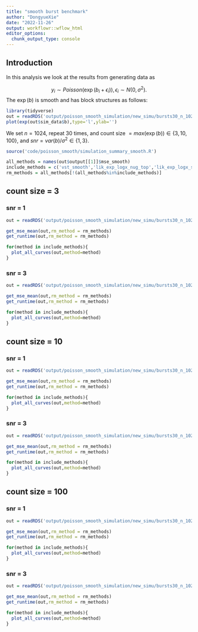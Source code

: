 ```yaml
---
title: "smooth burst benchmark"
author: "DongyueXie"
date: "2022-11-26"
output: workflowr::wflow_html
editor_options:
  chunk_output_type: console
---
```


## Introduction

In this analysis we look at the results from generating data as 

$$y_i\sim Poisson(\exp(b_i+\epsilon_i)),\epsilon_i\sim N(0,\sigma^2).$$
The $\exp(b)$ is smooth and has block structures as follows:

```r
library(tidyverse)
out = readRDS('output/poisson_smooth_simulation/new_simu/bursts30_n_1024_snr_1_count_size_3.rds')
plot(exp(out$sim_data$b),type='l',ylab='')
```

We set $n=1024$, repeat 30 times, and count size $=max(\exp(b))\in \{3,10,100\}$, and $snr = var(b)/\sigma^2\in \{1,3\}$.


```r
source('code/poisson_smooth/simulation_summary_smooth.R')
```


```r
all_methods = names(out$output[[1]]$mse_smooth)
include_methods = c('vst_smooth','lik_exp_logx_nug_top','lik_exp_logx_smooth','split_smashpoi_ndwt','split_smashpoi_dwt','smash_two_step_hetero','smash')
rm_methods = all_methods[!(all_methods%in%include_methods)]
```


## count size = 3

### snr = 1

```r
out = readRDS('output/poisson_smooth_simulation/new_simu/bursts30_n_1024_snr_1_count_size_3.rds')
```

```r
get_mse_mean(out,rm_method = rm_methods)
get_runtime(out,rm_method = rm_methods)
```

```r
for(method in include_methods){
  plot_all_curves(out,method=method)
}
```

### snr = 3

```r
out = readRDS('output/poisson_smooth_simulation/new_simu/bursts30_n_1024_snr_3_count_size_3.rds')
```

```r
get_mse_mean(out,rm_method = rm_methods)
get_runtime(out,rm_method = rm_methods)
```

```r
for(method in include_methods){
  plot_all_curves(out,method=method)
}
```


## count size = 10

### snr = 1

```r
out = readRDS('output/poisson_smooth_simulation/new_simu/bursts30_n_1024_snr_1_count_size_10.rds')
```

```r
get_mse_mean(out,rm_method = rm_methods)
get_runtime(out,rm_method = rm_methods)
```


```r
for(method in include_methods){
  plot_all_curves(out,method=method)
}
```


### snr = 3

```r
out = readRDS('output/poisson_smooth_simulation/new_simu/bursts30_n_1024_snr_3_count_size_10.rds')
```

```r
get_mse_mean(out,rm_method = rm_methods)
get_runtime(out,rm_method = rm_methods)
```

```r
for(method in include_methods){
  plot_all_curves(out,method=method)
}
```


## count size = 100

### snr = 1

```r
out = readRDS('output/poisson_smooth_simulation/new_simu/bursts30_n_1024_snr_1_count_size_100.rds')
```

```r
get_mse_mean(out,rm_method = rm_methods)
get_runtime(out,rm_method = rm_methods)
```


```r
for(method in include_methods){
  plot_all_curves(out,method=method)
}
```


### snr = 3

```r
out = readRDS('output/poisson_smooth_simulation/new_simu/bursts30_n_1024_snr_3_count_size_100.rds')
```

```r
get_mse_mean(out,rm_method = rm_methods)
get_runtime(out,rm_method = rm_methods)
```

```r
for(method in include_methods){
  plot_all_curves(out,method=method)
}
```
